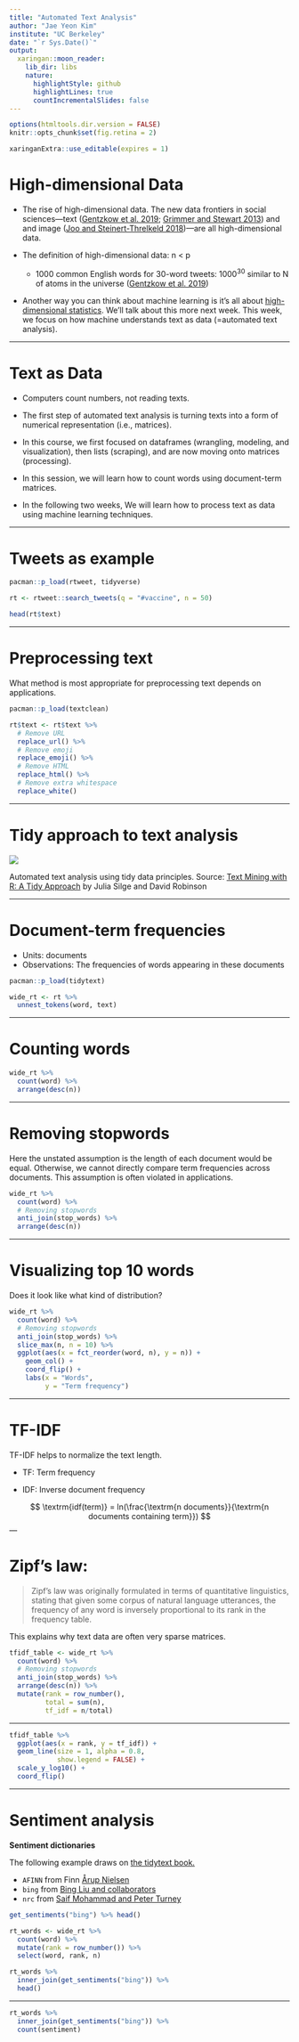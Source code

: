```yaml
---
title: "Automated Text Analysis"
author: "Jae Yeon Kim"
institute: "UC Berkeley"
date: "`r Sys.Date()`"
output:
  xaringan::moon_reader:
    lib_dir: libs
    nature:
      highlightStyle: github
      highlightLines: true
      countIncrementalSlides: false
---
```


```r
options(htmltools.dir.version = FALSE)
knitr::opts_chunk$set(fig.retina = 2)
```

```r
xaringanExtra::use_editable(expires = 1)
```

# High-dimensional Data 

- The rise of high-dimensional data. The new data frontiers in social sciences---text ([Gentzkow et al. 2019](https://web.stanford.edu/~gentzkow/research/text-as-data.pdf); [Grimmer and Stewart 2013](https://www.jstor.org/stable/pdf/24572662.pdf?casa_token=SQdSI4R_VdwAAAAA:4QiVLhCXqr9f0qNMM9U75EL5JbDxxnXxUxyIfDf0U8ZzQx9szc0xVqaU6DXG4nHyZiNkvcwGlgD6H0Lxj3y0ULHwgkf1MZt8-9TPVtkEH9I4AHgbTg)) and and image ([Joo and Steinert-Threlkeld 2018](https://arxiv.org/pdf/1810.01544))---are all high-dimensional data. 

- The definition of high-dimensional data: n < p

    - 1000 common English words for 30-word tweets: $1000^{30}$ similar to N of atoms in the universe ([Gentzkow et al. 2019](https://web.stanford.edu/~gentzkow/research/text-as-data.pdf))
    
- Another way you can think about machine learning is it's all about [high-dimensional statistics](https://en.wikipedia.org/wiki/High-dimensional_statistics). We'll talk about this more next week. This week, we focus on how machine understands text as data (=automated text analysis). 

---

# Text as Data

- Computers count numbers, not reading texts. 

- The first step of automated text analysis is turning texts into a form of numerical representation (i.e., matrices).

- In this course, we first focused on dataframes (wrangling, modeling, and visualization), then lists (scraping), and are now moving onto matrices (processing). 

- In this session, we will learn how to count words using document-term matrices. 

- In the following two weeks, We will learn how to process text as data using machine learning techniques. 

---

# Tweets as example 

```r
pacman::p_load(rtweet, tidyverse)

rt <- rtweet::search_tweets(q = "#vaccine", n = 50)

head(rt$text)
```

---

# Preprocessing text 

What method is most appropriate for preprocessing text depends on applications.

```r
pacman::p_load(textclean)

rt$text <- rt$text %>%
  # Remove URL
  replace_url() %>%
  # Remove emoji
  replace_emoji() %>%
  # Remove HTML
  replace_html() %>%
  # Remove extra whitespace
  replace_white() 
```

---

# Tidy approach to text analysis 

![](https://www.tidytextmining.com/images/tmwr_0101.png)

Automated text analysis using tidy data principles. Source: [Text Mining with R: A Tidy Approach](https://www.tidytextmining.com/tidytext.html) by Julia Silge and David Robinson 

---

# Document-term frequencies

* Units: documents 
* Observations: The frequencies of words appearing in these documents 

```r
pacman::p_load(tidytext)

wide_rt <- rt %>%
  unnest_tokens(word, text)

```

---

# Counting words 

```r
wide_rt %>%
  count(word) %>%
  arrange(desc(n))
```

---

# Removing stopwords 

Here the unstated assumption is the length of each document would be equal. Otherwise, we cannot directly compare term frequencies across documents. This assumption is often violated in applications. 

```r
wide_rt %>%
  count(word) %>%
  # Removing stopwords 
  anti_join(stop_words) %>%
  arrange(desc(n))
```

---

# Visualizing top 10 words 

Does it look like what kind of distribution? 

```r
wide_rt %>%
  count(word) %>%
  # Removing stopwords 
  anti_join(stop_words) %>%
  slice_max(n, n = 10) %>%
  ggplot(aes(x = fct_reorder(word, n), y = n)) +
    geom_col() +
    coord_flip() +
    labs(x = "Words", 
         y = "Term frequency")
```

---

# TF-IDF

TF-IDF helps to normalize the text length. 

* TF: Term frequency 

* IDF: Inverse document frequency

$$ 
\textrm{idf(term)} = ln(\frac{\textrm{n documents}}{\textrm{n documents containing term}})
$$
---

# Zipf's law: 

> Zipf's law was originally formulated in terms of quantitative linguistics, stating that given some corpus of natural language utterances, the frequency of any word is inversely proportional to its rank in the frequency table.

This explains why text data are often very sparse matrices. 

```r
tfidf_table <- wide_rt %>%
  count(word) %>%
  # Removing stopwords 
  anti_join(stop_words) %>%
  arrange(desc(n)) %>%
  mutate(rank = row_number(), 
         total = sum(n), 
         tf_idf = n/total)
```

---

```r
tfidf_table %>%
  ggplot(aes(x = rank, y = tf_idf)) +
  geom_line(size = 1, alpha = 0.8, 
            show.legend = FALSE) + 
  scale_y_log10() +
  coord_flip()
```

---

# Sentiment analysis 

**Sentiment dictionaries**

The following example draws on [the tidytext book.](https://www.tidytextmining.com/sentiment.html)

- `AFINN` from Finn [Årup Nielsen](http://www2.imm.dtu.dk/pubdb/pubs/6010-full.html)
- `bing` from [Bing Liu and collaborators](https://www.cs.uic.edu/~liub/FBS/sentiment-analysis.html)
- `nrc` from [Saif Mohammad and Peter Turney](http://saifmohammad.com/WebPages/NRC-Emotion-Lexicon.htm)

```r
get_sentiments("bing") %>% head()

rt_words <- wide_rt %>%
  count(word) %>%
  mutate(rank = row_number()) %>%
  select(word, rank, n)

rt_words %>%
  inner_join(get_sentiments("bing")) %>%
  head()
```

---

```r
rt_words %>%
  inner_join(get_sentiments("bing")) %>%
  count(sentiment)
```
